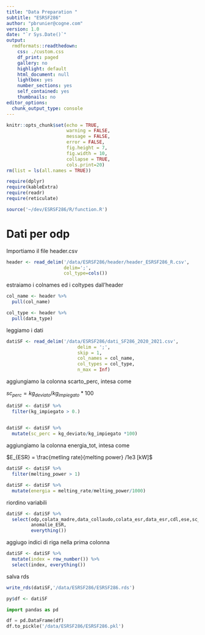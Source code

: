 ```yaml
---
title: "Data Preparation "
subtitle: "ESRSF286"
author: "pbrunier@cogne.com"
version: 1.0 
date: "`r Sys.Date()`"
output:
  rmdformats::readthedown:
    css: ./custom.css
    df_print: paged
    gallery: no
    highlight: default
    html_document: null
    lightbox: yes
    number_sections: yes
    self_contained: yes
    thumbnails: no
editor_options:
  chunk_output_type: console
---
```


```r
knitr::opts_chunk$set(echo = TRUE,
                      warning = FALSE,
                      message = FALSE,
                      error = FALSE,
                      fig.height = 7,
                      fig.width = 10,
                      collapse = TRUE,
                      cols.print=20)
rm(list = ls(all.names = TRUE))

require(dplyr)
require(kableExtra)
require(readr)
require(reticulate)

source('~/dev/ESRSF286/R/function.R')
```

# Dati per odp

Importiamo il file header.csv


```r
header <- read_delim('/data/ESRSF286/header/header_ESRSF286_R.csv', 
                     delim=';',
                     col_type=cols())


```


estraiamo i colnames ed i coltypes dall'header

```r
col_name <- header %>% 
  pull(col_name)

col_type <- header %>%
  pull(data_type)
```

leggiamo i dati 

```r
datiSF <- read_delim('/data/ESRSF286/dati_SF286_2020_2021.csv',
                          delim = ';',
                          skip = 1,
                          col_names = col_name,
                          col_types = col_type,
                          n_max = Inf)

```

aggiungiamo la colonna scarto_perc, intesa come

$sc_{perc} = kg_{deviato} / kg_{impiegato} *100$

```r
datiSF <- datiSF %>%
  filter(kg_impiegato > 0.)
  

datiSF <- datiSF %>%
  mutate(sc_perc = kg_deviato/kg_impiegato *100)
```

aggiungiamo la colonna energia_tot, intesa come

$E_{ESR} = \frac{metling rate}{melting power} /1e3 [kW]$

```r
datiSF <- datiSF %>%
  filter(melting_power > 1)

datiSF <- datiSF %>%
  mutate(energia = melting_rate/melting_power/1000)
```

riordino variabili

```r
datiSF <- datiSF %>% 
  select(odp,colata_madre,data_collaudo,colata_esr,data_esr,cdl,ese,sc_perc,
         anomalie_ESR,
         everything())
```

aggiugo indici di riga nella prima colonna

```r
datiSF <- datiSF %>% 
  mutate(index = row_number()) %>% 
  select(index, everything())
```



salva rds

```r
write_rds(datiSF,'/data/ESRSF286/ESRSF286.rds')
```

```r

py$df <- datiSF
```

```python

import pandas as pd

df = pd.DataFrame(df)
df.to_pickle('/data/ESRSF286/ESRSF286.pkl')

```
